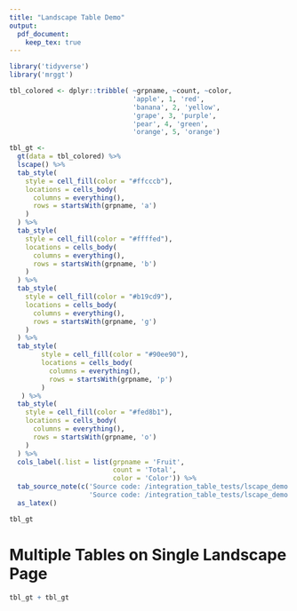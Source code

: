 ```yaml
---
title: "Landscape Table Demo"
output: 
  pdf_document:
    keep_tex: true
---
```


```r
library('tidyverse')
library('mrggt')

```

```r
tbl_colored <- dplyr::tribble( ~grpname, ~count, ~color,
                               'apple', 1, 'red',
                               'banana', 2, 'yellow',
                               'grape', 3, 'purple',
                               'pear', 4, 'green',
                               'orange', 5, 'orange')
```

```r

tbl_gt <-
  gt(data = tbl_colored) %>%
  lscape() %>%
  tab_style(
    style = cell_fill(color = "#ffcccb"),
    locations = cells_body(
      columns = everything(),
      rows = startsWith(grpname, 'a')
    )
  ) %>%
  tab_style(
    style = cell_fill(color = "#ffffed"),
    locations = cells_body(
      columns = everything(),
      rows = startsWith(grpname, 'b')
    )
  ) %>%
  tab_style(
    style = cell_fill(color = "#b19cd9"),
    locations = cells_body(
      columns = everything(),
      rows = startsWith(grpname, 'g')
    )
  ) %>%
  tab_style(
        style = cell_fill(color = "#90ee90"),
        locations = cells_body(
          columns = everything(),
          rows = startsWith(grpname, 'p')
        )
   ) %>%
  tab_style(
    style = cell_fill(color = "#fed8b1"),
    locations = cells_body(
      columns = everything(),
      rows = startsWith(grpname, 'o')
    )
  ) %>%
  cols_label(.list = list(grpname = 'Fruit',
                          count = 'Total',
                          color = 'Color')) %>%
  tab_source_note(c('Source code: /integration_table_tests/lscape_demo.R',
                    'Source code: /integration_table_tests/lscape_demo.tex')) %>%
  as_latex()

tbl_gt
```


# Multiple Tables on Single Landscape Page
```r
tbl_gt + tbl_gt
```
